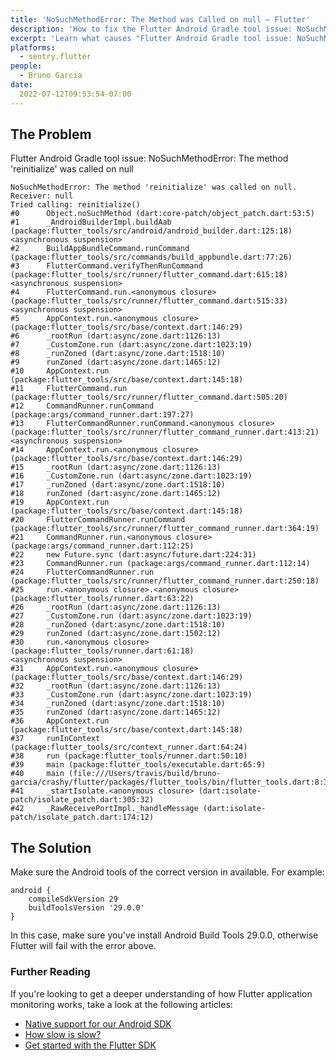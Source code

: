 ```yaml
---
title: 'NoSuchMethodError: The Method was Called on null — Flutter'
description: 'How to fix the Flutter Android Gradle tool issue: NoSuchMethodError: The method ‘reinitialize’ was called on null.'
excerpt: 'Learn what causes "Flutter Android Gradle tool issue: NoSuchMethodError: The method ''reinitialize'' was called on null."'
platforms:
  - sentry.flutter
people:
  - Bruno Garcia
date:
  2022-07-12T09:53:54-07:00
---
```


## The Problem

Flutter Android Gradle tool issue: NoSuchMethodError: The method 'reinitialize' was called on null

```flutter
NoSuchMethodError: The method 'reinitialize' was called on null.
Receiver: null
Tried calling: reinitialize()
#0      Object.noSuchMethod (dart:core-patch/object_patch.dart:53:5)
#1      _AndroidBuilderImpl.buildAab (package:flutter_tools/src/android/android_builder.dart:125:18)
<asynchronous suspension>
#2      BuildAppBundleCommand.runCommand (package:flutter_tools/src/commands/build_appbundle.dart:77:26)
#3      FlutterCommand.verifyThenRunCommand (package:flutter_tools/src/runner/flutter_command.dart:615:18)
<asynchronous suspension>
#4      FlutterCommand.run.<anonymous closure> (package:flutter_tools/src/runner/flutter_command.dart:515:33)
<asynchronous suspension>
#5      AppContext.run.<anonymous closure> (package:flutter_tools/src/base/context.dart:146:29)
#6      _rootRun (dart:async/zone.dart:1126:13)
#7      _CustomZone.run (dart:async/zone.dart:1023:19)
#8      _runZoned (dart:async/zone.dart:1518:10)
#9      runZoned (dart:async/zone.dart:1465:12)
#10     AppContext.run (package:flutter_tools/src/base/context.dart:145:18)
#11     FlutterCommand.run (package:flutter_tools/src/runner/flutter_command.dart:505:20)
#12     CommandRunner.runCommand (package:args/command_runner.dart:197:27)
#13     FlutterCommandRunner.runCommand.<anonymous closure> (package:flutter_tools/src/runner/flutter_command_runner.dart:413:21)
<asynchronous suspension>
#14     AppContext.run.<anonymous closure> (package:flutter_tools/src/base/context.dart:146:29)
#15     _rootRun (dart:async/zone.dart:1126:13)
#16     _CustomZone.run (dart:async/zone.dart:1023:19)
#17     _runZoned (dart:async/zone.dart:1518:10)
#18     runZoned (dart:async/zone.dart:1465:12)
#19     AppContext.run (package:flutter_tools/src/base/context.dart:145:18)
#20     FlutterCommandRunner.runCommand (package:flutter_tools/src/runner/flutter_command_runner.dart:364:19)
#21     CommandRunner.run.<anonymous closure> (package:args/command_runner.dart:112:25)
#22     new Future.sync (dart:async/future.dart:224:31)
#23     CommandRunner.run (package:args/command_runner.dart:112:14)
#24     FlutterCommandRunner.run (package:flutter_tools/src/runner/flutter_command_runner.dart:250:18)
#25     run.<anonymous closure>.<anonymous closure> (package:flutter_tools/runner.dart:63:22)
#26     _rootRun (dart:async/zone.dart:1126:13)
#27     _CustomZone.run (dart:async/zone.dart:1023:19)
#28     _runZoned (dart:async/zone.dart:1518:10)
#29     runZoned (dart:async/zone.dart:1502:12)
#30     run.<anonymous closure> (package:flutter_tools/runner.dart:61:18)
<asynchronous suspension>
#31     AppContext.run.<anonymous closure> (package:flutter_tools/src/base/context.dart:146:29)
#32     _rootRun (dart:async/zone.dart:1126:13)
#33     _CustomZone.run (dart:async/zone.dart:1023:19)
#34     _runZoned (dart:async/zone.dart:1518:10)
#35     runZoned (dart:async/zone.dart:1465:12)
#36     AppContext.run (package:flutter_tools/src/base/context.dart:145:18)
#37     runInContext (package:flutter_tools/src/context_runner.dart:64:24)
#38     run (package:flutter_tools/runner.dart:50:10)
#39     main (package:flutter_tools/executable.dart:65:9)
#40     main (file:///Users/travis/build/bruno-garcia/crashy/flutter/packages/flutter_tools/bin/flutter_tools.dart:8:3)
#41     _startIsolate.<anonymous closure> (dart:isolate-patch/isolate_patch.dart:305:32)
#42     _RawReceivePortImpl._handleMessage (dart:isolate-patch/isolate_patch.dart:174:12)
```

## The Solution

Make sure the Android tools of the correct version in available. For example:

```flutter
android {
    compileSdkVersion 29
    buildToolsVersion '29.0.0'
}
```

In this case, make sure you've install Android Build Tools 29.0.0, otherwise Flutter will fail with the error above.

### Further Reading

If you're looking to get a deeper understanding of how Flutter application monitoring works, take a look at the following articles:

- [Native support for our Android SDK](https://blog.sentry.io/adding-native-support-to-our-android-sdk)
- [How slow is slow?](https://blog.sentry.io/how-slow-is-slow)
- [Get started with the Flutter SDK](https://docs.sentry.io/platforms/flutter)
